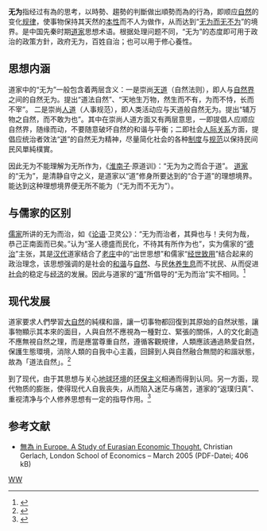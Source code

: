 {{original research|time=2019-11-11T12:41:58+00:00}}
{{expert}}
{{Not|无为法}}
{{Otheruses|无为}}
{{道家}}
'''无为'''指经过有為的思考，以時勢、趨勢的判斷做出順勢而為的行為，即顺应[[自然|自然]]的变化[[规律|规律]]，使事物保持其天然的[[人性|本性]]而不人为做作，从而达到“[[无为而无不为|无为而无不为]]”的境界。是中国先秦时期[[道家|道家]]思想术语。根据处理问题不同，“无为”的态度即可用于政治的政策方針，政府无为，百姓自治；也可以用于修心養性。

== 思想内涵 ==
道家中的“无为”一般包含着两层含义：一是崇尚[[天道|天道]]（自然法则），即人与[[自然界|自然界]]之间的自然无为。提出“道法自然”、“天地生万物，然生而不有，为而不恃，长而不宰”。 二是崇尚[[人道|人道]]（人事规范），即人类活动应与天道般自然无为。提出“辅万物之自然，而不敢为也”。其中在崇尚人道方面又有两层意思，一即提倡人应顺应自然界，随缘而动，不要随意破坏自然的和谐与平衡；二即社会[[人际关系|人际关系]]方面，提倡应统治者效法“[[道|道]]”的自然无为精神，尽量简化社会的各种[[制度|制度]]与[[規則|规范]]以保持民间民风單純樸實。

因此无为不能理解为无所作为，《[[淮南子|淮南子]]·原道训》：“无为为之而合于道”。 [[道家|道家]]的“无为”，是清静自守之义，是道家以“道”修身所要达到的“合于道”的理想境界。能达到这种理想境界便无所不能为（“无为而不无为”）。

== 与儒家的区别 ==

[[儒家|儒家]]所讲的无为而治，如《[[论语|论语]]·卫灵公》：“无为而治者，其舜也与！夫何为哉，恭己正南面而已矣。”认为“圣人德盛而民化，不待其有所作为也”，实为儒家的“[[仁政|德治]]”主张，其是[[汉朝|汉代]]道家结合了[[道家|老庄]]中的“出世思想”和儒家“[[经世致用|经世致用]]”结合起来的政治理念，该思想强调的是社会的[[和谐|和谐]]与[[自然|自然]]、与民[[休养生息|休养生息]]而不扰民、从而促进[[社会|社会]]的稳定与[[经济|经济]]的发展。因此与道家的“[[道|道]]”所倡导的“无为而治”实不相同。<ref>{{cite web|url=http://theory.people.com.cn/GB/49157/49165/4206966.html|title=评点道家：无为而无不为|publisher=人民网|date=2006-03-16|accessdate=2009-09-30|language=Zh-hans|archive-url=https://web.archive.org/web/20120615151026/http://theory.people.com.cn/GB/49157/49165/4206966.html|archive-date=2012-06-15|dead-url=yes}}</ref>

== 现代发展 ==
道家要求人們學習[[大自然|大自然]]的純樸和諧，讓一切事物都回復到其原始的自然狀態，讓事物顯示其本來的面目，人與自然不應視為一種對立、緊張的關係，人的文化創造不應無視自然之理，而是應當尊重自然，遵循客觀規律，人類應該通過熱愛自然，保護生態環境，消除人類的自我中心主義，回歸到人與自然融合無間的和諧狀態，故為「道法自然」。<ref>{{Cite journal|title=中国优秀传统文化在大学生思想政治教育中的价值及其实现|url=http://dx.doi.org/10.32629/mef.v3i5.941|last=王|first=刚|last2=明|first2=宗超|date=2020-08-06|journal=现代教育论坛|issue=5|doi=10.32629/mef.v3i5.941|volume=3|issn=2630-5178|last3=曹|first3=明}}</ref>

到了现代，由于其思想与关心[[地球|地球]][[生态环境|环境]]的[[环境保护主义|环保主义]]相通而得到认同。另一方面，现代物质的膨胀，使得现代人自我丧失，从而陷入迷茫与痛苦，道家的“返璞归真”、重视清净与个人修养思想有一定的指导作用。<ref>{{Cite journal|title=承续与断裂:分家单里外的养老――一个观念与行为互动的视角|url=http://dx.doi.org/10.1163/22136746-00901003|date=2012|journal=Rural China|issue=1|doi=10.1163/22136746-00901003|volume=9|pages=83–111|issn=2213-6738}}</ref>

== 参考文献 ==
{{reflist}}

{{中國古代哲學}}
[[Category:道家|WW]]

* [http://eprints.lse.ac.uk/22479/ 無為 in Europe. A Study of Eurasian Economic Thought.] {{Wayback|url=http://eprints.lse.ac.uk/22479/ |date=20210322161107 }} Christian Gerlach, London School of Economics – March 2005 (PDF-Datei; 406 kB)